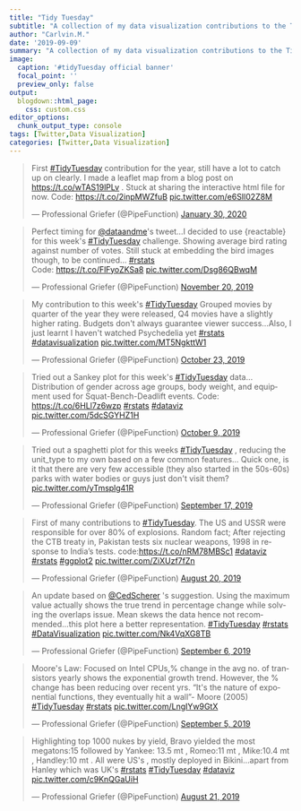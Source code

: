 ```yaml
---
title: "Tidy Tuesday"
subtitle: "A collection of my data visualization contributions to the TidyTuesday weekly social project"
author: "Carlvin.M."
date: '2019-09-09'
summary: "A collection of my data visualization contributions to the TidyTuesday weekly social project"
image:
  caption: '#tidyTuesday official banner'
  focal_point: ''
  preview_only: false
output:
  blogdown::html_page:
    css: custom.css
editor_options: 
  chunk_output_type: console
tags: [Twitter,Data Visualization]
categories: [Twitter,Data Visualization]
---
```


<div class="flex-container">


<div>
<blockquote class="twitter-tweet" data-theme="dark"><p lang="en" dir="ltr">First <a href="https://twitter.com/hashtag/TidyTuesday?src=hash&amp;ref_src=twsrc%5Etfw">#TidyTuesday</a> contribution for the year, still have a lot to catch up on clearly. I made a leaflet map from a blog post on <a href="https://t.co/wTAS19lPLv">https://t.co/wTAS19lPLv</a> . Stuck at sharing the interactive html file for now. Code: <a href="https://t.co/2inpMWZfuB">https://t.co/2inpMWZfuB</a> <a href="https://t.co/e6SIl02Z8M">pic.twitter.com/e6SIl02Z8M</a></p>&mdash; Professional Griefer (@PipeFunction) <a href="https://twitter.com/PipeFunction/status/1222857742408474626?ref_src=twsrc%5Etfw">January 30, 2020</a></blockquote> <script async src="https://platform.twitter.com/widgets.js" charset="utf-8"></script>
</div>


<div>
<blockquote class="twitter-tweet" data-theme="dark"><p lang="en" dir="ltr">Perfect timing for <a href="https://twitter.com/dataandme?ref_src=twsrc%5Etfw">@dataandme</a>&#39;s tweet...I decided to use {reactable} for this week&#39;s <a href="https://twitter.com/hashtag/TidyTuesday?src=hash&amp;ref_src=twsrc%5Etfw">#TidyTuesday</a> challenge. Showing average bird rating against number of votes. Still stuck at embedding the bird images though, to be continued... <a href="https://twitter.com/hashtag/rstats?src=hash&amp;ref_src=twsrc%5Etfw">#rstats</a> <br>Code: <a href="https://t.co/FlFyoZKSa8">https://t.co/FlFyoZKSa8</a> <a href="https://t.co/Dsg86QBwqM">pic.twitter.com/Dsg86QBwqM</a></p>&mdash; Professional Griefer (@PipeFunction) <a href="https://twitter.com/PipeFunction/status/1197087644557164544?ref_src=twsrc%5Etfw">November 20, 2019</a></blockquote> <script async src="https://platform.twitter.com/widgets.js" charset="utf-8"></script>
</div>


<div>
<blockquote class="twitter-tweet"><p lang="en" dir="ltr">My contribution to this week&#39;s <a href="https://twitter.com/hashtag/TidyTuesday?src=hash&amp;ref_src=twsrc%5Etfw">#TidyTuesday</a> Grouped movies by quarter of the year they were released, Q4 movies have a slightly higher rating. Budgets don&#39;t always guarantee viewer success...Also, I just learnt I haven&#39;t watched Psychedelia yet <a href="https://twitter.com/hashtag/rstats?src=hash&amp;ref_src=twsrc%5Etfw">#rstats</a> <a href="https://twitter.com/hashtag/datavisualization?src=hash&amp;ref_src=twsrc%5Etfw">#datavisualization</a> <a href="https://t.co/MT5NgkttW1">pic.twitter.com/MT5NgkttW1</a></p>&mdash; Professional Griefer (@PipeFunction) <a href="https://twitter.com/PipeFunction/status/1186975384061001734?ref_src=twsrc%5Etfw">October 23, 2019</a></blockquote> <script async src="https://platform.twitter.com/widgets.js" charset="utf-8"></script>
</div>


<div>
<blockquote class="twitter-tweet"><p lang="en" dir="ltr">Tried out a Sankey plot for this week&#39;s <a href="https://twitter.com/hashtag/TidyTuesday?src=hash&amp;ref_src=twsrc%5Etfw">#TidyTuesday</a> data... Distribution of gender across age groups, body weight, and equipment used for Squat-Bench-Deadlift events. Code: <a href="https://t.co/6HLl7z6wzp">https://t.co/6HLl7z6wzp</a> <a href="https://twitter.com/hashtag/rstats?src=hash&amp;ref_src=twsrc%5Etfw">#rstats</a> <a href="https://twitter.com/hashtag/dataviz?src=hash&amp;ref_src=twsrc%5Etfw">#dataviz</a> <a href="https://t.co/5dcSGYHZ1H">pic.twitter.com/5dcSGYHZ1H</a></p>&mdash; Professional Griefer (@PipeFunction) <a href="https://twitter.com/PipeFunction/status/1181992637877936128?ref_src=twsrc%5Etfw">October 9, 2019</a></blockquote> <script async src="https://platform.twitter.com/widgets.js" charset="utf-8"></script>
</div>

<div>
<blockquote class="twitter-tweet"><p lang="en" dir="ltr">Tried out a spaghetti plot for this weeks <a href="https://twitter.com/hashtag/TidyTuesday?src=hash&amp;ref_src=twsrc%5Etfw">#TidyTuesday</a> , reducing the unit_type to my own based on a few common features... Quick one, is it that there are very few accessible (they also started in the 50s-60s) parks with water bodies or guys just don&#39;t visit them? <a href="https://t.co/yTmsplg41R">pic.twitter.com/yTmsplg41R</a></p>&mdash; Professional Griefer (@PipeFunction) <a href="https://twitter.com/PipeFunction/status/1174070770261250054?ref_src=twsrc%5Etfw">September 17, 2019</a></blockquote> <script async src="https://platform.twitter.com/widgets.js" charset="utf-8"></script>
</div>

<div>
<blockquote class="twitter-tweet"><p lang="en" dir="ltr">First of many contributions to <a href="https://twitter.com/hashtag/TidyTuesday?src=hash&amp;ref_src=twsrc%5Etfw">#TidyTuesday</a>. The US and USSR were responsible for over 80% of explosions. Random fact; After rejecting the CTB treaty in, Pakistan tests six nuclear weapons, 1998 in response to India’s tests. code:<a href="https://t.co/nRM78MBSc1">https://t.co/nRM78MBSc1</a> <a href="https://twitter.com/hashtag/dataviz?src=hash&amp;ref_src=twsrc%5Etfw">#dataviz</a> <a href="https://twitter.com/hashtag/rstats?src=hash&amp;ref_src=twsrc%5Etfw">#rstats</a> <a href="https://twitter.com/hashtag/ggplot2?src=hash&amp;ref_src=twsrc%5Etfw">#ggplot2</a> <a href="https://t.co/ZiXUzf7fZn">pic.twitter.com/ZiXUzf7fZn</a></p>&mdash; Professional Griefer (@PipeFunction) <a href="https://twitter.com/PipeFunction/status/1163953126728224768?ref_src=twsrc%5Etfw">August 20, 2019</a></blockquote> <script async src="https://platform.twitter.com/widgets.js" charset="utf-8"></script>
</div>

<div>
<blockquote class="twitter-tweet"><p lang="en" dir="ltr">An update based on <a href="https://twitter.com/CedScherer?ref_src=twsrc%5Etfw">@CedScherer</a> &#39;s suggestion. Using the maximum value actually shows the true trend in percentage change while solving the overlaps issue. Mean skews the data hence not recommended...this plot here a better representation. <a href="https://twitter.com/hashtag/TidyTuesday?src=hash&amp;ref_src=twsrc%5Etfw">#TidyTuesday</a> <a href="https://twitter.com/hashtag/rstats?src=hash&amp;ref_src=twsrc%5Etfw">#rstats</a> <a href="https://twitter.com/hashtag/DataVisualization?src=hash&amp;ref_src=twsrc%5Etfw">#DataVisualization</a> <a href="https://t.co/Nk4VqXG8TB">pic.twitter.com/Nk4VqXG8TB</a></p>&mdash; Professional Griefer (@PipeFunction) <a href="https://twitter.com/PipeFunction/status/1169887753091219463?ref_src=twsrc%5Etfw">September 6, 2019</a></blockquote> <script async src="https://platform.twitter.com/widgets.js" charset="utf-8"></script>
</div>


<div>
<blockquote class="twitter-tweet"><p lang="en" dir="ltr">Moore&#39;s Law: Focused on Intel CPUs,% change in the avg no. of transistors yearly shows the exponential growth trend. However, the % change has been reducing over recent yrs. “It&#39;s the nature of exponential functions, they eventually hit a wall&quot;- Moore (2005) <a href="https://twitter.com/hashtag/TidyTuesday?src=hash&amp;ref_src=twsrc%5Etfw">#TidyTuesday</a> <a href="https://twitter.com/hashtag/rstats?src=hash&amp;ref_src=twsrc%5Etfw">#rstats</a> <a href="https://t.co/LngIYw9GtX">pic.twitter.com/LngIYw9GtX</a></p>&mdash; Professional Griefer (@PipeFunction) <a href="https://twitter.com/PipeFunction/status/1169608479818113025?ref_src=twsrc%5Etfw">September 5, 2019</a></blockquote> <script async src="https://platform.twitter.com/widgets.js" charset="utf-8"></script>
</div>


<div>
<blockquote class="twitter-tweet"><p lang="en" dir="ltr">Highlighting top 1000 nukes by yield, Bravo yielded the most megatons:15 followed by Yankee: 13.5 mt , Romeo:11 mt , Mike:10.4 mt , Handley:10 mt . All were US&#39;s , mostly deployed in Bikini...apart from Hanley which was UK&#39;s <a href="https://twitter.com/hashtag/rstats?src=hash&amp;ref_src=twsrc%5Etfw">#rstats</a> <a href="https://twitter.com/hashtag/TidyTuesday?src=hash&amp;ref_src=twsrc%5Etfw">#TidyTuesday</a> <a href="https://twitter.com/hashtag/dataviz?src=hash&amp;ref_src=twsrc%5Etfw">#dataviz</a> <a href="https://t.co/c9KnQGaUiH">pic.twitter.com/c9KnQGaUiH</a></p>&mdash; Professional Griefer (@PipeFunction) <a href="https://twitter.com/PipeFunction/status/1164234676208320513?ref_src=twsrc%5Etfw">August 21, 2019</a></blockquote> <script async src="https://platform.twitter.com/widgets.js" charset="utf-8"></script>
</div>


</div>